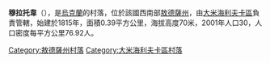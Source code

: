 {{coord|47|6|29|N|29|43|23|E|scale:30000|display=title}}

'''穆拉托韋'''（{{lang-uk|Муратове}}），是[[烏克蘭|烏克蘭]]的村落，位於該國西南部[[敖德薩州|敖德薩州]]，由[[大米海利夫卡區|大米海利夫卡區]]負責管轄，始建於1815年，面積0.39平方公里，海拔高度70米，2001年人口30，人口密度每平方公里76.92人。

{{DEFAULTSORT:Муратове}}
[[Category:敖德薩州村落|Category:敖德薩州村落]]
[[Category:大米海利夫卡區村落|Category:大米海利夫卡區村落]]


{{Odessa-geo-stub}}